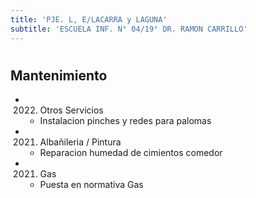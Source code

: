 ```yaml
---
title: 'PJE. L, E/LACARRA y LAGUNA'
subtitle: 'ESCUELA INF. N° 04/19° DR. RAMON CARRILLO'
---
```


#


## Mantenimiento

*  (2022) Otros Servicios 
    + Instalacion pinches y redes para palomas

*  (2021) Albañileria / Pintura 
    + Reparacion humedad de cimientos comedor

*  (2021) Gas 
    + Puesta en normativa Gas



